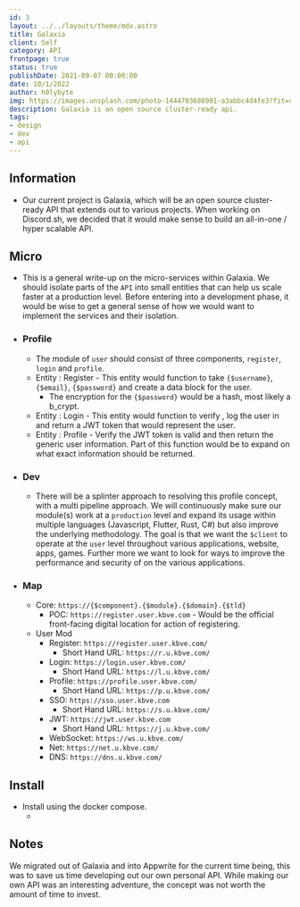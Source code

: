 ```yaml
---
id: 3
layout: ../../layouts/theme/mdx.astro
title: Galaxia
client: Self
category: API
frontpage: true
status: true
publishDate: 2021-09-07 00:00:00
date: 10/1/2022
author: h0lybyte
img: https://images.unsplash.com/photo-1444703686981-a3abbc4d4fe3?fit=crop&w=1400&h=700&q=75
description: Galaxia is an open source cluster-ready api.
tags:
- design
- dev
- api
---
```


## Information

- Our current project is Galaxia, which will be an open source cluster-ready API that extends out to various projects. When working on Discord.sh, we decided that it would make sense to build an all-in-one / hyper scalable API.


## Micro

- This is a general write-up on the micro-services within Galaxia. We should isolate parts of the `API` into small entities that can help us scale faster at a production level. Before entering into a development phase, it would be wise to get a general sense of how we would want to implement the services and their isolation.

- ### Profile

  - The module of `user` should consist of three components, `register`, `login` and `profile`.
  - Entity : Register - This entity would function to take `{$username}`, `{$email}`, `{$password}` and create a data block for the user.
    - The encryption for the `{$password}` would be a hash, most likely a b_crypt.
  - Entity : Login - This entity would function to verify , log the user in and return a JWT token that would represent the user.
  - Entity : Profile - Verify the JWT token is valid and then return the generic user information. Part of this function would be to expand on what exact information should be returned.

- ### Dev

  - There will be a splinter approach to resolving this profile concept, with a multi pipeline approach. We will continuously make sure our module(s) work at a `production` level and expand its usage within multiple languages (Javascript, Flutter, Rust, C#) but also improve the underlying methodology. The goal is that we want the `$client` to operate at the `user` level throughout various applications, website, apps, games. Further more we want to look for ways to improve the performance and security of on the various applications.

- ### Map

  - Core: `https://{$component}.{$module}.{$domain}.{$tld}`
    - POC: `https://register.user.kbve.com` - Would be the official front-facing digital location for action of registering.
  - User Mod
    - Register: `https://register.user.kbve.com/`
      - Short Hand URL: `https://r.u.kbve.com/`
    - Login: `https://login.user.kbve.com/`
      - Short Hand URL: `https://l.u.kbve.com/`
    - Profile: `https://profile.user.kbve.com/`
      - Short Hand URL: `https://p.u.kbve.com/`
    - SSO: `https://sso.user.kbve.com`
      - Short Hand URL: `https://s.u.kbve.com/`
    - JWT: `https://jwt.user.kbve.com`
      - Short Hand URL: `https://j.u.kbve.com/`
    - WebSocket: `https://ws.u.kbve.com/`
    - Net: `https://net.u.kbve.com/`
    - DNS: `https://dns.u.kbve.com/`


## Install
- Install using the docker compose.
  -  <Github src="data/galaxia/docker-compose.yml" description="This is the current docker compose for Galaxia" />

## Notes

We migrated out of Galaxia and into Appwrite for the current time being, this was to save us time developing out our own personal API. While making our own API was an interesting adventure, the concept was not worth the amount of time to invest.